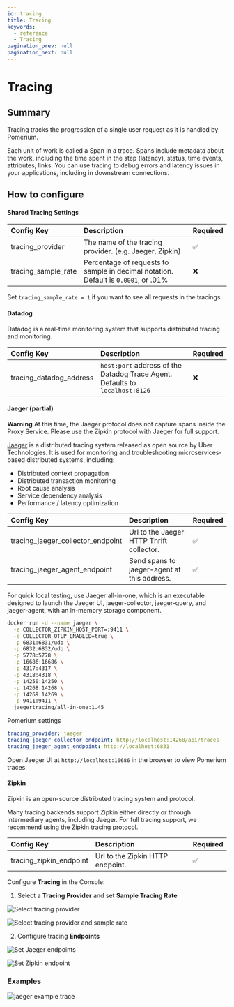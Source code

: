 ```yaml
---
id: tracing
title: Tracing
keywords:
  - reference
  - Tracing
pagination_prev: null
pagination_next: null
---
```



# Tracing

## Summary

Tracing tracks the progression of a single user request as it is handled by Pomerium.

Each unit of work is called a Span in a trace. Spans include metadata about the work, including the time spent in the step (latency), status, time events, attributes, links. You can use tracing to debug errors and latency issues in your applications, including in downstream connections.

## How to configure

<Tabs>
<TabItem value="Core" label="Core">

#### Shared Tracing Settings

| Config Key | Description | Required |
| :-- | :-- | --- |
| tracing_provider | The name of the tracing provider. (e.g. Jaeger, Zipkin) | ✅ |
| tracing_sample_rate | Percentage of requests to sample in decimal notation. Default is `0.0001`, or .01% | ❌ |

Set `tracing_sample_rate = 1` if you want to see all requests in the tracings.

#### Datadog

Datadog is a real-time monitoring system that supports distributed tracing and monitoring.

| Config Key | Description | Required |
| :-- | :-- | --- |
| tracing_datadog_address | `host:port` address of the Datadog Trace Agent. Defaults to `localhost:8126` | ❌ |

#### Jaeger (partial)

**Warning** At this time, the Jaeger protocol does not capture spans inside the Proxy Service. Please use the Zipkin protocol with Jaeger for full support.

[Jaeger](https://www.jaegertracing.io/) is a distributed tracing system released as open source by Uber Technologies. It is used for monitoring and troubleshooting microservices-based distributed systems, including:

- Distributed context propagation
- Distributed transaction monitoring
- Root cause analysis
- Service dependency analysis
- Performance / latency optimization

| Config Key | Description | Required |
| :-- | :-- | --- |
| tracing_jaeger_collector_endpoint | Url to the Jaeger HTTP Thrift collector. | ✅ |
| tracing_jaeger_agent_endpoint | Send spans to jaeger-agent at this address. | ✅ |

For quick local testing, use Jaeger all-in-one, which is an executable designed to launch the Jaeger UI, jaeger-collector, jaeger-query, and jaeger-agent, with an in-memory storage component.

```bash
docker run -d --name jaeger \
  -e COLLECTOR_ZIPKIN_HOST_PORT=:9411 \
  -e COLLECTOR_OTLP_ENABLED=true \
  -p 6831:6831/udp \
  -p 6832:6832/udp \
  -p 5778:5778 \
  -p 16686:16686 \
  -p 4317:4317 \
  -p 4318:4318 \
  -p 14250:14250 \
  -p 14268:14268 \
  -p 14269:14269 \
  -p 9411:9411 \
  jaegertracing/all-in-one:1.45

```

Pomerium settings

```yaml
tracing_provider: jaeger
tracing_jaeger_collector_endpoint: http://localhost:14268/api/traces
tracing_jaeger_agent_endpoint: http://localhost:6831
```

Open Jaeger UI at `http://localhost:16686` in the browser to view Pomerium traces.

#### Zipkin

Zipkin is an open-source distributed tracing system and protocol.

Many tracing backends support Zipkin either directly or through intermediary agents, including Jaeger. For full tracing support, we recommend using the Zipkin tracing protocol.

| Config Key              | Description                      | Required |
| :---------------------- | :------------------------------- | -------- |
| tracing_zipkin_endpoint | Url to the Zipkin HTTP endpoint. | ✅       |

</TabItem>
<TabItem value="Enterprise" label="Enterprise">

Configure **Tracing** in the Console:

1. Select a **Tracing Provider** and set **Sample Tracing Rate**

![Select tracing provider](./img/tracing/tracing-providers.png)

![Select tracing provider and sample rate](./img/tracing/default-tracing.png)

2. Configure tracing **Endpoints**

![Set Jaeger endpoints](./img/tracing/jaeger-endpoints.png)

![Set Zipkin endpoint](./img/tracing/zipkin-endpoint.png)

</TabItem>
</Tabs>

### Examples

![jaeger example trace](img/jaeger.png)
